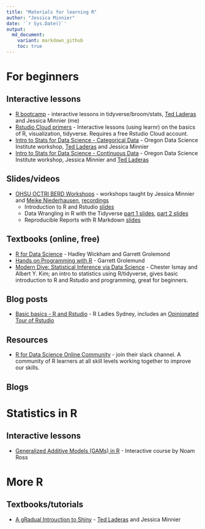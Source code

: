 ```yaml
---
title: "Materials for learning R"
author: "Jessica Minnier"
date: '`r Sys.Date()`'
output:   
  md_document:
    variant: markdown_github
    toc: true
---
```


<!-- The .md file is generated from a .Rmd file, please edit the .Rmd file! -->

# For beginners

## Interactive lessons

- [R bootcamp](https://t.co/GEXiDgm5nG) - interactive lessons in tidyverse/broom/stats, [Ted Laderas](https://laderast.github.io/) and Jessica Minnier (me)
- [Rstudio Cloud primers](https://t.co/FQMcHOpb42) - Interactive lessons (using learnr) on the basics of R, visualization, tidyverse. Requires a free Rstudio Cloud account.
- [Intro to Stats for Data Science - Categorical Data](https://minnier.shinyapps.io/ODSI_categoricalData/) - Oregon Data Science Institute workshop, [Ted Laderas](https://laderast.github.io/) and Jessica Minnier
- [Intro to Stats for Data Science - Continuous Data](https://minnier.shinyapps.io/ODSI_continuousData/) - Oregon Data Science Institute workshop, Jessica Minnier and [Ted Laderas](https://laderast.github.io/)


## Slides/videos

- [OHSU OCTRI BERD Workshops](https://github.com/jminnier/berd_r_courses) - workshops taught by Jessica Minnier and [Meike Niederhausen](https://github.com/Niederhausen), [recordings](https://echo360.org/section/aefe4e1c-c635-4a3b-bf99-ce6439184f5f/public)
    + Introduction to R and Rstudio [slides](https://jminnier-berd-r-courses.netlify.com/01-getting-started/01_getting_started_slides.html)
    + Data Wrangling in R with the Tidyverse [part 1 slides](https://jminnier-berd-r-courses.netlify.com/02-data-wrangling-tidyverse/02_data_wrangling_slides_part1.html), [part 2 slides](https://jminnier-berd-r-courses.netlify.com/02-data-wrangling-tidyverse/02_data_wrangling_slides_part2.html#1)
    + Reproducible Reports with R Markdown [slides](https://jminnier-berd-r-courses.netlify.com/03-rmarkdown/03_rmarkdown_slides.html)

## Textbooks (online, free)

- [R for Data Science](https://r4ds.had.co.nz/) - Hadley Wickham and Garrett Grolemond
- [Hands on Programming with R](https://rstudio-education.github.io/hopr/index.html) - Garrett Grolemund
- [Modern Dive: Statistical Inference via Data Science](https://moderndive.com/) - Chester Ismay and Albert Y. Kim; an intro to statistics using R/tidyverse, gives basic introduction to R and Rstudio and programming, great for beginners.

## Blog posts

- [Basic basics - R and Rstudio](http://rladiessydney.org/post/2018/11/05/basicbasics/) - R Ladies Sydney, includes an [Opinionated Tour of Rstudio](http://rladiessydney.org/post/2018/11/05/basicbasics-1/)

## Resources

- [R for Data Science Online Community](https://twitter.com/R4DScommunity) - join their slack channel. A community of R learners at all skill levels working together to improve our skills.


## Blogs

# Statistics in R

## Interactive lessons

- [Generalized Additive Models (GAMs) in R](https://noamross.github.io/gams-in-r-course/) - Interactive course by Noam Ross

# More R

## Textbooks/tutorials

- [A gRadual Introuction to Shiny](https://laderast.github.io/gradual_shiny/) -  [Ted Laderas](https://laderast.github.io/) and Jessica Minnier
